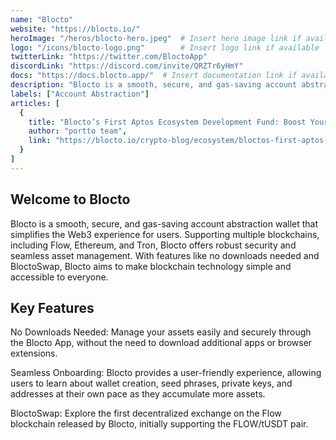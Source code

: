 ---
name: "Blocto"
website: "https://blocto.io/"
heroImage: "/heros/blocto-hero.jpeg"  # Insert hero image link if available
logo: "/icons/blocto-logo.png"        # Insert logo link if available
twitterLink: "https://twitter.com/BloctoApp"
discordLink: "https://discord.com/invite/QRZTr6yHmY"
docs: "https://docs.blocto.app/"  # Insert documentation link if available
description: "Blocto is a smooth, secure, and gas-saving account abstraction wallet that simplifies the Web3 experience for users. "
labels: ["Account Abstraction"]
articles: [
  {
    title: "Blocto’s First Aptos Ecosystem Development Fund: Boost Your Project to the Moon",
    author: "portto team",
    link: "https://blocto.io/crypto-blog/ecosystem/bloctos-first-aptos-ecosystem-development-fund"
  }
]
---

## Welcome to Blocto

Blocto is a smooth, secure, and gas-saving account abstraction wallet that simplifies the Web3 experience for users. Supporting multiple blockchains, including Flow, Ethereum, and Tron, Blocto offers robust security and seamless asset management. With features like no downloads needed and BloctoSwap, Blocto aims to make blockchain technology simple and accessible to everyone.

## Key Features

No Downloads Needed: Manage your assets easily and securely through the Blocto App, without the need to download additional apps or browser extensions.

Seamless Onboarding: Blocto provides a user-friendly experience, allowing users to learn about wallet creation, seed phrases, private keys, and addresses at their own pace as they accumulate more assets.

BloctoSwap: Explore the first decentralized exchange on the Flow blockchain released by Blocto, initially supporting the FLOW/tUSDT pair.
